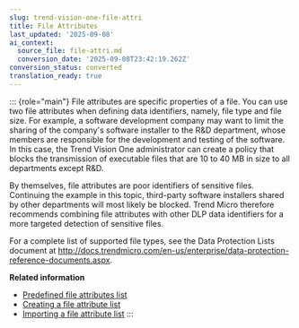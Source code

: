 ```yaml
---
slug: trend-vision-one-file-attri
title: File Attributes
last_updated: '2025-09-08'
ai_context:
  source_file: file-attri.md
  conversion_date: '2025-09-08T23:42:19.262Z'
conversion_status: converted
translation_ready: true
---
```


::: {role="main"}
File attributes are specific properties of a file. You can use two file attributes when defining data identifiers, namely, file type and file size. For example, a software development company may want to limit the sharing of the company's software installer to the R&D department, whose members are responsible for the development and testing of the software. In this case, the Trend Vision One administrator can create a policy that blocks the transmission of executable files that are 10 to 40 MB in size to all departments except R&D.

By themselves, file attributes are poor identifiers of sensitive files. Continuing the example in this topic, third-party software installers shared by other departments will most likely be blocked. Trend Micro therefore recommends combining file attributes with other DLP data identifiers for a more targeted detection of sensitive files.

For a complete list of supported file types, see the Data Protection Lists document at <http://docs.trendmicro.com/en-us/enterprise/data-protection-reference-documents.aspx>.

**Related information**

- [Predefined file attributes list](file-attributes-email-security.mdx)
- [Creating a file attribute list](create-file-attribute-email.mdx)
- [Importing a file attribute list](import-file-attribute-list.mdx)
:::
